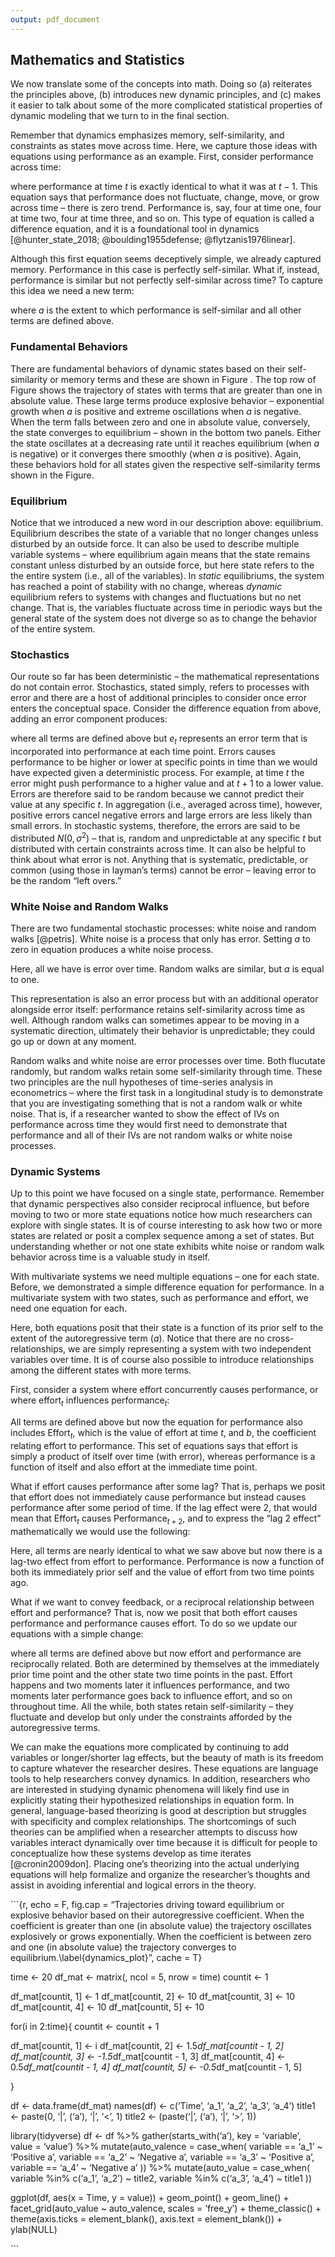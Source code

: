 ```yaml
---
output: pdf_document
---
```


## Mathematics and Statistics

We now translate some of the concepts into math. Doing so (a) reiterates the principles above, (b) introduces new dynamic principles, and (c) makes it easier to talk about some of the more complicated statistical properties of dynamic modeling that we turn to in the final section.

Remember that dynamics emphasizes memory, self-similarity, and constraints as states move across time. Here, we capture those ideas with equations using performance as an example. First, consider performance across time:

\begin{equation}
\textrm{Performance}_{t} = \textrm{Performance}_{t-1}
\end{equation}

\noindent where performance at time $t$ is exactly identical to what it was at $t-1$. This equation says that performance does not fluctuate, change, move, or grow across time -- there is zero trend. Performance is, say, four at time one, four at time two, four at time three, and so on. This type of equation is called a difference equation, and it is a foundational tool in dynamics [@hunter_state_2018; @boulding1955defense; @flytzanis1976linear]. 

Although this first equation seems deceptively simple, we already captured memory. Performance in this case is perfectly self-similar. What if, instead, performance is similar but not perfectly self-similar across time? To capture this idea we need a new term:

\begin{equation}
\textrm{Performance}_{t} = a * \textrm{Performance}_{t-1}
\end{equation}

\noindent where $a$ is the extent to which performance is self-similar and all other terms are defined above.

### Fundamental Behaviors

There are fundamental behaviors of dynamic states based on their self-similarity or memory terms and these are shown in Figure \ref{dynamics_plot}. The top row of Figure \ref{dynamics_plot} shows the trajectory of states with terms that are greater than one in absolute value. These large terms produce explosive behavior -- exponential growth when $a$ is positive and extreme oscillations when $a$ is negative. When the term falls between zero and one in absolute value, conversely, the state converges to equilibrium -- shown in the bottom two panels. Either the state oscillates at a decreasing rate until it reaches equilibrium (when $a$ is negative) or it converges there smoothly (when $a$ is positive). Again, these behaviors hold for all states given the respective self-similarity terms shown in the Figure. 

\begin{center}

---------------

Insert Figure \ref{dynamics_plot} Here

---------------

\end{center}

### Equilibrium

Notice that we introduced a new word in our description above: equilibrium. Equilibrium describes the state of a variable that no longer changes unless disturbed by an outside force. It can also be used to describe multiple variable systems -- where equilibrium again means that the state remains constant unless disturbed by an outside force, but here state refers to the the entire system (i.e., all of the variables). In *static* equilibriums, the system has reached a point of stability with no change, whereas *dynamic* equilibrium refers to systems with changes and fluctuations but no net change. That is, the variables fluctuate across time in periodic ways but the general state of the system does not diverge so as to change the behavior of the entire system. 

### Stochastics

Our route so far has been deterministic -- the mathematical representations do not contain error. Stochastics, stated simply, refers to processes with error and there are a host of additional principles to consider once error enters the conceptual space. Consider the difference equation from above, adding an error component produces:

\begin{equation}
\label{diffE}
\textrm{Performance}_{t} = a * \textrm{Performance}_{t-1} + e_{t}
\end{equation}

\noindent where all terms are defined above but $e_{t}$ represents an error term that is incorporated into performance at each time point. Errors causes performance to be higher or lower at specific points in time than we would have expected given a deterministic process. For example, at time $t$ the error might push performance to a higher value and at $t+1$ to a lower value. Errors are therefore said to be random because we cannot predict their value at any specific $t$. In aggregation (i.e., averaged across time), however, positive errors cancel negative errors and large errors are less likely than small errors. In stochastic systems, therefore, the errors are said to be distributed $N(0, \sigma^2)$ -- that is, random and unpredictable at any specific $t$ but distributed with certain constraints across time. It can also be helpful to think about what error is not. Anything that is systematic, predictable, or common (using those in layman's terms) cannot be error -- leaving error to be the random "left overs."

### White Noise and Random Walks

There are two fundamental stochastic processes: white noise and random walks [@petris]. White noise is a process that only has error. Setting $a$ to zero in equation \ref{diffE} produces a white noise process.

\begin{equation}
\begin{split}
\label{whitenoise}
\textrm{Performance}_{t} &= a * \textrm{Performance}_{t-1} + e_{t} \\
a &= 0
\end{split}
\end{equation}

\noindent Here, all we have is error over time. Random walks are similar, but $a$ is equal to one.

\begin{equation}
\begin{split}
\label{rw}
\textrm{Performance}_{t} &= a * \textrm{Performance}_{t-1} + e_{t} \\ 
a &= 1 \\ 
\end{split}
\end{equation}


\noindent This representation is also an error process but with an additional operator alongside error itself: performance retains self-similarity across time as well. Although random walks can sometimes appear to be moving in a systematic direction, ultimately their behavior is unpredictable; they could go up or down at any moment. 

Random walks and white noise are error processes over time. Both flucutate randomly, but random walks retain some self-similarity through time. These two principles are the null hypotheses of time-series analysis in econometrics -- where the first task in a longitudinal study is to demonstrate that you are investigating something that is not a random walk or white noise. That is, if a researcher wanted to show the effect of IVs on performance across time they would first need to demonstrate that performance and all of their IVs are not random walks or white noise processes. 


### Dynamic Systems

Up to this point we have focused on a single state, performance. Remember that dynamic perspectives also consider reciprocal influence, but before moving to two or more state equations notice how much researchers can explore with single states. It is of course interesting to ask how two or more states are related or posit a complex sequence among a set of states. But understanding whether or not one state exhibits white noise or random walk behavior across time is a valuable study in itself. 

With multivariate systems we need multiple equations -- one for each state. Before, we demonstrated a simple difference equation for performance. In a multivariate system with two states, such as performance and effort, we need one equation for each.

\begin{equation}
\label{sysy}
\textrm{Performance}_{t} = a * \textrm{Performance}_{t - 1} + e_{t}
\end{equation}
\begin{equation}
\label{sysx}
\textrm{Effort}_{t} = a * \textrm{Effort}_{t - 1} + e_{t}
\end{equation}

\noindent Here, both equations posit that their state is a function of its prior self to the extent of the autoregressive term ($a$). Notice that there are no cross-relationships, we are simply representing a system with two independent variables over time. It is of course also possible to introduce relationships among the different states with more terms.

First, consider a system where effort concurrently causes performance, or where effort$_t$ influences performance$_t$:

\begin{equation}
\label{sysy2}
\textrm{Performance}_{t} = a * \textrm{Performance}_{t - 1} + b * \textrm{Effort}_{t} + e_{t}
\end{equation}
\begin{equation}
\label{sysx2}
\textrm{Effort}_{t} = a * \textrm{Effort}_{t - 1} + e_{t}.
\end{equation}

\noindent All terms are defined above but now the equation for performance also includes Effort$_t$, which is the value of effort at time $t$, and $b$, the coefficient relating effort to performance. This set of equations says that effort is simply a product of itself over time (with error), whereas performance is a function of itself and also effort at the immediate time point.

What if effort causes performance after some lag? That is, perhaps we posit that effort does not immediately cause performance but instead causes performance after some period of time. If the lag effect were 2, that would mean that Effort$_t$ causes Performance$_{t+2}$, and to express the "lag 2 effect" mathematically we would use the following:

\begin{equation}
\label{sysy3}
\textrm{Performance}_{t} = a * \textrm{Performance}_{t - 1} + b * \textrm{Effort}_{t - 2} + e_{t}
\end{equation}
\begin{equation}
\label{sysx3}
\textrm{Effort}_{t} = a * \textrm{Effort}_{t - 1} + e_{t}
\end{equation}

\noindent Here, all terms are nearly identical to what we saw above but now there is a lag-two effect from effort to performance. Performance is now a function of both its immediately prior self and the value of effort from two time points ago. 

What if we want to convey feedback, or a reciprocal relationship between effort and performance? That is, now we posit that both effort causes performance and performance causes effort. To do so we update our equations with a simple change:

\begin{equation}
\label{sysy3}
\textrm{Performance}_{t} = a * \textrm{Performance}_{t - 1} + b * \textrm{Effort}_{t - 2} + e_{t}
\end{equation}
\begin{equation}
\label{sysx3}
\textrm{Effort}_{t} = a * \textrm{Effort}_{t - 1} + b * \textrm{Performance}_{t - 2} + e_{t}
\end{equation}

\noindent where all terms are defined above but now effort and performance are reciprocally related. Both are determined by themselves at the immediately prior time point and the other state two time points in the past. Effort happens and two moments later it influences performance, and two moments later performance goes back to influence effort, and so on throughout time. All the while, both states retain self-similarity -- they fluctuate and develop but only under the constraints afforded by the autoregressive terms. 

We can make the equations more complicated by continuing to add variables or longer/shorter lag effects, but the beauty of math is its freedom to capture whatever the researcher desires. These equations are language tools to help researchers convey dynamics. In addition, researchers who are interested in studying dynamic phenomena will likely find use in explicitly stating their hypothesized relationships in equation form. In general, language-based theorizing is good at description but struggles with specificity and complex relationships. The shortcomings of such theories can be amplified when a researcher attempts to discuss how variables interact dynamically over time because it is difficult for people to conceptualize how these systems develop as time iterates [@cronin2009don]. Placing one’s theorizing into the actual underlying equations will help formalize and organize the researcher’s thoughts and assist in avoiding inferential and logical errors in the theory. 

```{r, echo = F, fig.cap = "Trajectories driving toward equilibrium or explosive behavior based on their autoregressive coefficient. When the coefficient is greater than one (in absolute value) the trajectory oscillates explosively or grows exponentially. When the coefficient is between zero and one (in absolute value) the trajectory converges to equilibrium.\\label{dynamics_plot}", cache = T}

time <- 20
df_mat <- matrix(, ncol = 5, nrow = time)
countit <- 1

df_mat[countit, 1] <- 1
df_mat[countit, 2] <- 10
df_mat[countit, 3] <- 10
df_mat[countit, 4] <- 10
df_mat[countit, 5] <- 10

for(i in 2:time){
  countit <- countit + 1
  
  df_mat[countit, 1] <- i
  df_mat[countit, 2] <- 1.5*df_mat[countit - 1, 2]
  df_mat[countit, 3] <- -1.5*df_mat[countit - 1, 3]
  df_mat[countit, 4] <- 0.5*df_mat[countit - 1, 4]
  df_mat[countit, 5] <- -0.5*df_mat[countit - 1, 5]

  
}

df <- data.frame(df_mat)
names(df) <- c('Time', 'a_1', 'a_2', 'a_3', 'a_4')
title1 <- paste(0, '|', ('a'), '|', '<', 1)
title2 <- (paste('|', ('a'), '|', '>', 1))


library(tidyverse)
df <- df %>%
  gather(starts_with('a'), key = 'variable', value = 'value') %>%
  mutate(auto_valence = case_when(
    variable == 'a_1' ~ 'Positive a',
    variable == 'a_2' ~ 'Negative a',
    variable == 'a_3' ~ 'Positive a',
    variable == 'a_4' ~ 'Negative a'
  )) %>%
  mutate(auto_value = case_when(
    variable %in% c('a_1', 'a_2') ~ title2,
    variable %in% c('a_3', 'a_4') ~ title1
  ))

ggplot(df, aes(x = Time, y = value)) + 
  geom_point() + 
  geom_line() + 
  facet_grid(auto_value ~ auto_valence,
             scales = 'free_y') +
  theme_classic() + 
  theme(axis.ticks = element_blank(),
                axis.text = element_blank()) + 
  ylab(NULL)
  



```


